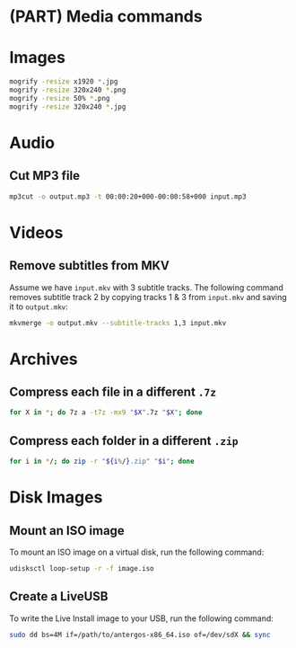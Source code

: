 # (PART) Media commands {-}

# Images {#images}

```bash
mogrify -resize x1920 *.jpg
mogrify -resize 320x240 *.png
mogrify -resize 50% *.png
mogrify -resize 320x240 *.jpg
```


# Audio {#audio}

## Cut MP3 file

```bash
mp3cut -o output.mp3 -t 00:00:20+000-00:00:58+000 input.mp3
```

# Videos {#videos}

## Remove subtitles from MKV

Assume we have `input.mkv` with 3 subtitle tracks. The following command removes subtitle track 2 by copying tracks 1 & 3 from `input.mkv` and saving it to `output.mkv`:

```bash
mkvmerge -o output.mkv --subtitle-tracks 1,3 input.mkv
```

# Archives {#archives}

## Compress each file in a different `.7z`
```bash
for X in *; do 7z a -t7z -mx9 "$X".7z "$X"; done
```

## Compress each folder in a different `.zip`
```bash
for i in */; do zip -r "${i%/}.zip" "$i"; done
```

# Disk Images

## Mount an ISO image

To mount an ISO image on a virtual disk, run the following command:

```bash
udisksctl loop-setup -r -f image.iso
```

## Create a LiveUSB
To write the Live Install image to your USB, run the following command:
```bash
sudo dd bs=4M if=/path/to/antergos-x86_64.iso of=/dev/sdX && sync
```
